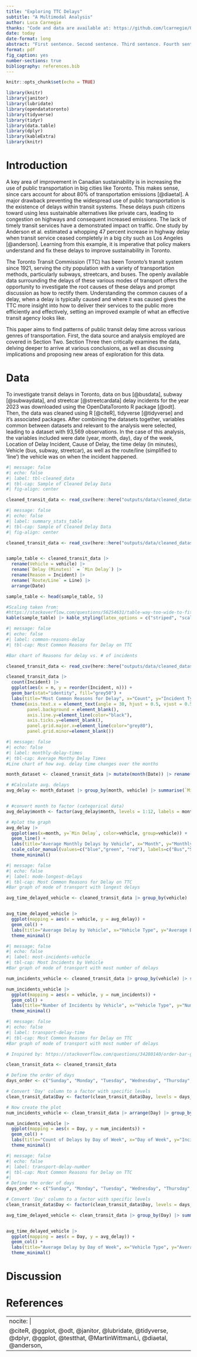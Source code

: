 ```yaml
---
title: "Exploring TTC Delays"
subtitle: "A Multimodal Analysis"
author: Luca Carnegie
thanks: "Code and data are available at: https://github.com/lcarnegie/OpenDataToronto. Thank you to Nescafé coffee, Rajan Maghera, Hannah Yu, and Sehar Bajwa for your love and support - could not have done it without you. No thanks go to Rohan in particular for not pointing out all the R he wanted us to learn that was in his textbook... sigh. I will try the appendix cocktails someday, though. :)"
date: today
date-format: long
abstract: "First sentence. Second sentence. Third sentence. Fourth sentence."
format: pdf
fig_caption: yes
number-sections: true
bibliography: references.bib
---
```


```r
knitr::opts_chunk$set(echo = TRUE)

library(knitr)
library(janitor)
library(lubridate)
library(opendatatoronto)
library(tidyverse)
library(tidyr)
library(data.table)
library(dplyr)
library(kableExtra)
library(knitr)
```

# Introduction

A key area of improvement in Canadian sustainability is in increasing the use of public transportation in big cities like Toronto. This makes sense, since cars account for about 80% of transportation emissions [@diaetal]. A major drawback preventing the widespread use of public transportation is the existence of delays within transit systems. These delays push citizens toward using less sustainable alternatives like private cars, leading to congestion on highways and consequent increased emissions. The lack of timely transit services have a demonstrated impact on traffic. One study by Anderson et al. estimated a whopping 47 percent increase in highway delay when transit service ceased completely in a big city such as Los Angeles [@anderson]. Learning from this example, it is imperative that policy makers understand and fix these delays to improve sustainability in Toronto.

The Toronto Transit Commission (TTC) has been Toronto's transit system since 1921, serving the city population with a variety of transportation methods, particularly subways, streetcars, and buses. The openly available data surrounding the delays of these various modes of transport offers the opportunity to investigate the root causes of these delays and prompt discussion as how to rectify them. Understanding the common causes of a delay, when a delay is typically caused and where it was caused gives the TTC more insight into how to deliver their services to the public more efficiently and effectively, setting an improved example of what an effective transit agency looks like.

This paper aims to find patterns of public transit delay time across various genres of transportation. First, the data source and analysis employed are covered in Section Two. Section Three then critically examines the data, delving deeper to arrive at various conclusions, as well as discussing implications and proposing new areas of exploration for this data.

# Data {#sec-data}

To investigate transit delays in Toronto, data on bus [@busdata], subway [@subwaydata], and streetcar [@streetcardata] delay incidents for the year 2023 was downloaded using the OpenDataToronto R package [@odt]. Then, the data was cleaned using R [@citeR], tidyverse [@tidyverse] and it's associated packages. After combining the datasets together, variables common between datasets and relevant to the analysis were selected, leading to a dataset with 93,569 observations. In the case of this analysis, the variables included were date (year, month, day), day of the week, Location of Delay Incident, Cause of Delay, the time delay (in minutes), Vehicle (bus, subway, streetcar), as well as the route/line (simplified to 'line') the vehicle was on when the incident happened.

```r
#| message: false
#| echo: false
#| label: tbl-cleaned_data
#| tbl-cap: Sample of Cleaned Delay Data
#| fig-align: center

cleaned_transit_data <- read_csv(here::here("outputs/data/cleaned_dataset.csv"))

```

```r
#| message: false
#| echo: false
#| label: summary_stats_table
#| tbl-cap: Sample of Cleaned Delay Data
#| fig-align: center

cleaned_transit_data <- read_csv(here::here("outputs/data/cleaned_dataset.csv"))


sample_table <- cleaned_transit_data |>
  rename(Vehicle = vehicle) |>
  rename(`Delay (Minutes)` = `Min Delay`) |>
  rename(Reason = Incident) |>
  rename(`Route/Line` = Line) |>
  arrange(Date)

sample_table <- head(sample_table, 5)

#Scaling taken from: 
#https://stackoverflow.com/questions/56254631/table-way-too-wide-to-fit-in-markdown-generated-pdf
kable(sample_table) |> kable_styling(latex_options = c("striped", "scale_down"))
```

```r
#| message: false
#| echo: false
#| label: common-reasons-delay
#| tbl-cap: Most Common Reasons for Delay on TTC

#Bar chart of Reasons for delay vs. # of incidents 

cleaned_transit_data <- read_csv(here::here("outputs/data/cleaned_dataset.csv"))

cleaned_transit_data |>
  count(Incident) |>
  ggplot(aes(x = n, y = reorder(Incident, n))) +
  geom_bar(stat="identity", fill="grey50") +
  labs(title="Most Common Reasons for Delay", x="Count", y="Incident Type") +
  theme(axis.text.x = element_text(angle = 30, hjust = 0.5, vjust = 0.5),
        panel.background = element_blank(),
        axis.line.y=element_line(color="black"),
        axis.ticks.y=element_blank(),
        panel.grid.major.x=element_line(color="grey80"),
        panel.grid.minor=element_blank())

```

```r
#| message: false
#| echo: false
#| label: monthly-delay-times
#| tbl-cap: Average Monthy Delay Times
#Line chart of how avg. delay time changes over the months

month_dataset <- cleaned_transit_data |> mutate(month(Date)) |> rename(cleaned_transit_data$month, `month` = `month(Date)`)

# #Calculate avg. delays 
avg_delay <- month_dataset |> group_by(month, vehicle) |> summarise(`Min Delay` = mean(`Min Delay`, na.rm = TRUE), .groups = "drop")


# #convert month to factor (categorical data)
avg_delay$month <- factor(avg_delay$month, levels = 1:12, labels = month.abb[1:12])

# #plot the graph
avg_delay |>
  ggplot(aes(x=month, y=`Min Delay`, color=vehicle, group=vehicle)) +
  geom_line() +
  labs(title="Average Monthly Delays by Vehicle", x="Month", y="Monthly Avg. Delay") +
  scale_color_manual(values=c("blue","green", "red"), labels=c("Bus","Streetcar", "Subway")) +
  theme_minimal()
```

```r
#| message: false
#| echo: false
#| label: mode-longest-delays
#| tbl-cap: Most Common Reasons for Delay on TTC
#Bar graph of mode of transport with longest delays 

avg_time_delayed_vehicle <- cleaned_transit_data |> group_by(vehicle) |> summarise(avg_delay = mean(`Min Delay`, na.rm = TRUE), .groups = "drop")


avg_time_delayed_vehicle |>
  ggplot(mapping = aes(x = vehicle, y = avg_delay)) +
  geom_col() + 
  labs(title="Average Delay by Vehicle", x="Vehicle Type", y="Average Delay (mins)") +
  theme_minimal()
```

```r
#| message: false
#| echo: false
#| label: most-incidents-vehicle
#| tbl-cap: Most Incidents by Vehicle
#Bar graph of mode of transport with most number of delays 

num_incidents_vehicle <- cleaned_transit_data |> group_by(vehicle) |> summarise(num_incidents = n(), .groups = "drop")

num_incidents_vehicle |>
  ggplot(mapping = aes(x = vehicle, y = num_incidents)) +
  geom_col() + 
  labs(title="Number of Incidents by Vehicle", x="Vehicle Type", y="Number of Incidents") +
  theme_minimal()

```

```r
#| message: false
#| echo: false
#| label: transport-delay-time
#| tbl-cap: Most Common Reasons for Delay on TTC
#Bar graph of mode of transport with most number of delays

# Inspired by: https://stackoverflow.com/questions/34280140/order-bar-graph-in-order-in-this-case-as-per-days-of-week 

clean_transit_data <- cleaned_transit_data

# Define the order of days
days_order <- c("Sunday", "Monday", "Tuesday", "Wednesday", "Thursday", "Friday", "Saturday")

# Convert 'Day' column to a factor with specific levels
clean_transit_data$Day <- factor(clean_transit_data$Day, levels = days_order)

# Now create the plot
num_incidents_vehicle <- clean_transit_data |> arrange(Day) |> group_by(Day) |> summarise(num_incidents = n(), .groups = "drop")

num_incidents_vehicle |>
  ggplot(mapping = aes(x = Day, y = num_incidents)) +
  geom_col() +
  labs(title="Count of Delays by Day of Week", x="Day of Week", y="Incident Count") +
  theme_minimal()


```

```r
#| message: false
#| echo: false
#| label: transport-delay-number
#| tbl-cap: Most Common Reasons for Delay on TTC
#| 
# Define the order of days
days_order <- c("Sunday", "Monday", "Tuesday", "Wednesday", "Thursday", "Friday", "Saturday")

# Convert 'Day' column to a factor with specific levels
clean_transit_data$Day <- factor(clean_transit_data$Day, levels = days_order)

avg_time_delayed_vehicle <- clean_transit_data |> group_by(Day) |> summarise(avg_delay = mean(`Min Delay`, na.rm = TRUE), .groups = "drop")


avg_time_delayed_vehicle |>
  ggplot(mapping = aes(x = Day, y = avg_delay)) +
  geom_col() + 
  labs(title="Average Delay by Day of Week", x="Vehicle Type", y="Average Delay (mins)") +
  theme_minimal()
```

# Discussion {#sec-discussion}

# References

---
nocite: |
  @citeR, @ggplot, @odt, @janitor, @lubridate, @tidyverse, @dplyr, @ggplot, @testthat, @MartinWittmanLi, @diaetal, @anderson,
---
